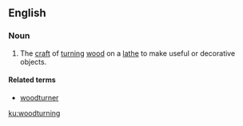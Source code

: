 ==English==

===Noun===
{{wikipedia}}
{{en-noun|-}}

# The [[craft]] of [[turning]] [[wood]] on a [[lathe]] to make useful or decorative objects.

====Related terms====
*[[woodturner]]

[[ku:woodturning]]